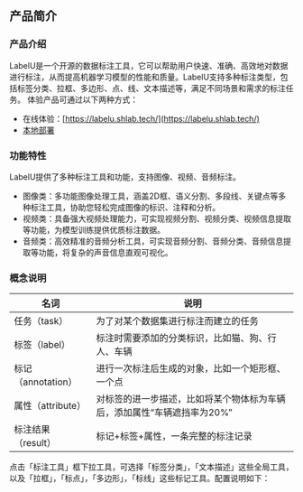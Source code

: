 ## 产品简介

### 产品介绍

LabelU是一个开源的数据标注工具，它可以帮助用户快速、准确、高效地对数据进行标注，从而提高机器学习模型的性能和质量。LabelU支持多种标注类型，包括标签分类、拉框、多边形、点、线、文本描述等，满足不同场景和需求的标注任务。
体验产品可通过以下两种方式：
- 在线体验：[https://labelu.shlab.tech/](https://labelu.shlab.tech/)
- [本地部署](https://opendatalab.github.io/labelU/#/guide/install)

### 功能特性

LabelU提供了多种标注工具和功能，支持图像、视频、音频标注。

- 图像类：多功能图像处理工具，涵盖2D框、语义分割、多段线、关键点等多种标注工具，协助您轻松完成图像的标识、注释和分析。
- 视频类：具备强大视频处理能力，可实现视频分割、视频分类、视频信息提取等功能，为模型训练提供优质标注数据。
- 音频类：高效精准的音频分析工具，可实现音频分割、音频分类、音频信息提取等功能，将复杂的声音信息直观可视化。

### 概念说明

<table>
  <thead>
    <tr>
      <th>名词</th>
      <th>说明</th>
    </tr>
  </thead>
  <tbody>
    <tr>
      <td style={{ whiteSpace: 'nowrap' }}>任务（task）</td>
      <td>为了对某个数据集进行标注而建立的任务</td>
    </tr>
    <tr>
      <td style={{ whiteSpace: 'nowrap' }}>标签（label）</td>
      <td>标注时需要添加的分类标识，比如猫、狗、行人、车辆</td>
    </tr>
    <tr>
      <td style={{ whiteSpace: 'nowrap' }}>标记（annotation）</td>
      <td>进行一次标注后生成的对象，比如一个矩形框、一个点</td>
    </tr>
    <tr>
      <td style={{ whiteSpace: 'nowrap' }}>属性（attribute）</td>
      <td>对标签的进一步描述，比如将某个物体标为车辆后，添加属性“车辆遮挡率为20%”</td>
    </tr>
    <tr>
      <td style={{ whiteSpace: 'nowrap' }}>标注结果（result）</td>
      <td>标记+标签+属性，一条完整的标注记录</td>
    </tr>
  </tbody>
</table>

点击「标注工具」框下拉工具，可选择「标签分类」，「文本描述」这些全局工具，以及「拉框」，「标点」，「多边形」，「标线」这些标记工具。配置说明如下：
